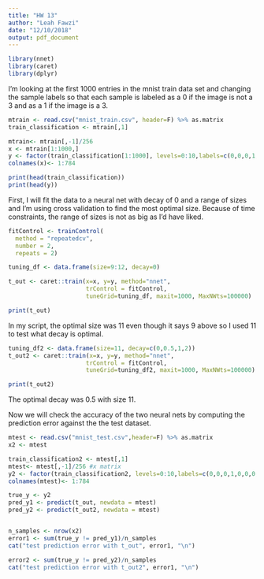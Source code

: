 ```yaml
---
title: "HW 13"
author: "Leah Fawzi"
date: "12/10/2018"
output: pdf_document
---
```


```r
library(nnet)
library(caret)
library(dplyr)
```

I'm looking at the first 1000 entries in the mnist train data set and changing the sample labels so that each sample is labeled as a 0 if the image is not a 3 and as a 1 if the image is a 3.
```r
mtrain <- read.csv("mnist_train.csv", header=F) %>% as.matrix
train_classification <- mtrain[,1]

mtrain<- mtrain[,-1]/256
x <- mtrain[1:1000,]
y <- factor(train_classification[1:1000], levels=0:10,labels=c(0,0,0,1,0,0,0,0,0,0,0)) %>% factor
colnames(x)<- 1:784
```

```r
print(head(train_classification))
print(head(y))
```

First, I will fit the data to a neural net with decay of 0 and a range of sizes and I'm using cross validation to find the most optimal size. Because of time constraints, the range of sizes is not as big as I'd have liked.
```r
fitControl <- trainControl(
  method = "repeatedcv",
  number = 2,
  repeats = 2)

tuning_df <- data.frame(size=9:12, decay=0)

t_out <- caret::train(x=x, y=y, method="nnet",
                      trControl = fitControl,
                      tuneGrid=tuning_df, maxit=1000, MaxNWts=100000)

print(t_out)
```

In my script, the optimal size was 11 even though it says 9 above so I used 11 to test what decay is optimal.
```r
tuning_df2 <- data.frame(size=11, decay=c(0,0.5,1,2))
t_out2 <- caret::train(x=x, y=y, method="nnet",
                      trControl = fitControl,
                      tuneGrid=tuning_df2, maxit=1000, MaxNWts=100000)

print(t_out2)
```
The optimal decay was 0.5 with size 11.

Now we will check the accuracy of the two neural nets by computing the prediction error against the the test dataset.

```r
mtest <- read.csv("mnist_test.csv",header=F) %>% as.matrix
x2 <- mtest

train_classification2 <- mtest[,1]
mtest<- mtest[,-1]/256 #x matrix
y2 <- factor(train_classification2, levels=0:10,labels=c(0,0,0,1,0,0,0,0,0,0,0)) %>% factor
colnames(mtest)<- 1:784

true_y <- y2
pred_y1 <- predict(t_out, newdata = mtest)
pred_y2 <- predict(t_out2, newdata = mtest)


n_samples <- nrow(x2)
error1 <- sum(true_y != pred_y1)/n_samples
cat("test prediction error with t_out", error1, "\n")

error2 <- sum(true_y != pred_y2)/n_samples
cat("test prediction error with t_out2", error1, "\n")
```
